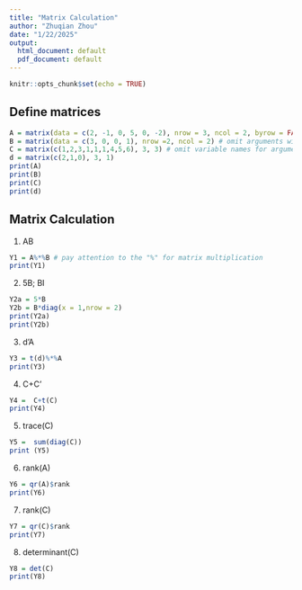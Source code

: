 ---
title: "Matrix Calculation"
author: "Zhuqian Zhou"
date: "1/22/2025"
output:
  html_document: default
  pdf_document: default
---

```{r setup, include=FALSE}
knitr::opts_chunk$set(echo = TRUE)
```

## Define matrices

```{r}
A = matrix(data = c(2, -1, 0, 5, 0, -2), nrow = 3, ncol = 2, byrow = FALSE, dimnames = NULL) # all arguments expressed out loud
B = matrix(data = c(3, 0, 0, 1), nrow =2, ncol = 2) # omit arguments with default values
C = matrix(c(1,2,3,1,1,1,4,5,6), 3, 3) # omit variable names for arguments
d = matrix(c(2,1,0), 3, 1)
print(A)
print(B)
print(C)
print(d)
```

## Matrix Calculation

1. AB
```{r}
Y1 = A%*%B # pay attention to the "%" for matrix multiplication
print(Y1)
```

2. 5B; BI
```{r}
Y2a = 5*B
Y2b = B*diag(x = 1,nrow = 2)
print(Y2a)
print(Y2b)
```

3. d'A
```{r}
Y3 = t(d)%*%A
print(Y3)
```

4. C+C'
```{r}
Y4 =  C+t(C)
print(Y4)
```

5. trace(C)
```{r}
Y5 =  sum(diag(C))
print (Y5)
```

6. rank(A)
```{r}
Y6 = qr(A)$rank
print(Y6)
```

7. rank(C)
```{r}
Y7 = qr(C)$rank
print(Y7)
```

8. determinant(C)
```{r}
Y8 = det(C)
print(Y8)
```
